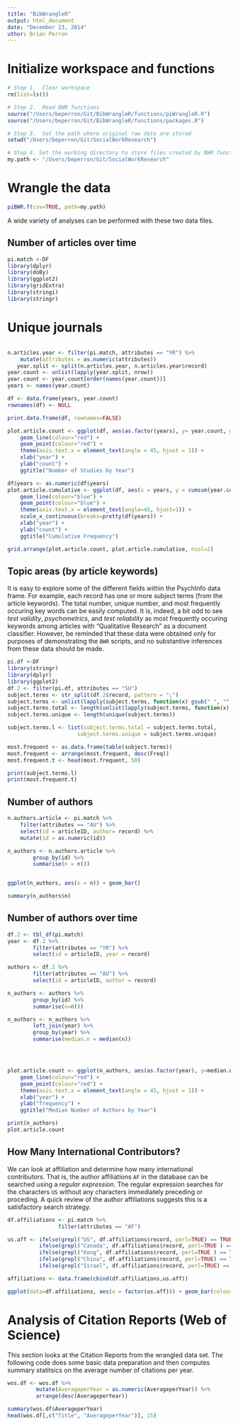 ```yaml
---
title: "BibWrangleR"
output: html_document
date: "December 23, 2014"
uthor: Brian Perron
---
```


# Initialize workspace and functions

```r
# Step 1.  Clear workspace
rm(list=ls())

# Step 2.  Read BWR functions
source("/Users/beperron/Git/BibWrangleR/functions/piWrangleR.R")
source("/Users/beperron/Git/BibWrangleR/functions/packages.R")
```

```r
# Step 3.  Set the path where original raw data are stored
setwd("/Users/beperron/Git/SocialWorkResearch")
```
```r
# Step 4. Set the working directory to store files created by BWR functions
my.path <- "/Users/beperron/Git/SocialWorkResearch"
```


# Wrangle the data

```r
piBWR.f(csv=TRUE, path=my.path)
```





A wide variety of analyses can be performed with these two data files.  

## Number of articles over time


```r

pi.match <-DF
library(dplyr)
library(doBy)
library(ggplot2)
library(gridExtra)
library(stringi)
library(stringr)

```


# Unique journals
```r





```


```r
n.articles.year <- filter(pi.match, attributes == "YR") %>%
    mutate(attributes = as.numeric(attributes))
   year.split <- split(n.articles.year, n.articles.year$record)
year.count <- unlist(lapply(year.split, nrow))
year.count <- year.count[order(names(year.count))]
years <- names(year.count)

df <- data.frame(years, year.count)
rownames(df) <- NULL

print.data.frame(df, rownames=FALSE)

plot.article.count <- ggplot(df, aes(as.factor(years), y= year.count, group=1)) + 
    geom_line(colour="red") +
    geom_point(colour="red") + 
    theme(axis.text.x = element_text(angle = 45, hjust = 1)) + 
    xlab("year") + 
    ylab("count") + 
    ggtitle("Number of Studies by Year")

df$years <- as.numeric(df$years)
plot.article.cumulative <- ggplot(df, aes(x = years, y = cumsum(year.count))) + 
    geom_line(colour="blue") +
    geom_point(colour="blue") + 
    theme(axis.text.x = element_text(angle=45, hjust=1)) +
    scale_x_continuous(breaks=pretty(df$years)) +
    xlab("year") +  
    ylab("count") +
    ggtitle("Cumulative Frequency")

grid.arrange(plot.article.count, plot.article.cumulative, ncol=2)
```

## Topic areas (by article keywords)

It is easy to explore some of the different fields within the PsychInfo data frame.  For example, each record has one or more subject terms (from the article keywords).  The total number, unique number, and most frequently occuring key words can be easily computed.  It is, indeed, a bit odd to see _test validity_, _psychometrics_, and _test reliability_ as most frequently occuring keywords among articles with "Qualitative Research" as a document classifier.  However, be reminded that these data were obtained only for purposes of demonstrating the `BWR` scripts, and no substantive inferences from these data should be made.     

```r

pi.df <-DF
library(stringr)
library(dplyr)
library(ggplot2)
df.2 <- filter(pi.df, attributes == "SU")
subject.terms <- str_split(df.2$record, pattern = ";")
subject.terms <- unlist(lapply(subject.terms, function(x) gsub(" ", "", x)))
subject.terms.total <- length(unlist(lapply(subject.terms, function(x) gsub(" ", "", x))))
subject.terms.unique <- length(unique(subject.terms))

subject.terms.l <- list(subject.terms.total = subject.terms.total,
                      subject.terms.unique = subject.terms.unique)

most.frequent <- as.data.frame(table(subject.terms))
most.frequent <- arrange(most.frequent, desc(Freq))
most.frequent.t <- head(most.frequent, 50)

print(subject.terms.l)
print(most.frequent.t)

```

## Number of authors
```r
n.authors.article <- pi.match %>% 
    filter(attributes == "AU") %>%
    select(id = articleID, author= record) %>%
    mutate(id = as.numeric(id))

n_authors <- n.authors.article %>% 
        group_by(id) %>%
        summarise(n = n())


ggplot(n_authors, aes(x = n)) + geom_bar()

summary(n_authors$n)

```

## Number of authors over time
```r
df.2 <- tbl_df(pi.match)
year <- df.2 %>%
        filter(attributes == "YR") %>%
        select(id = articleID, year = record)

authors <- df.2 %>%
        filter(attributes == "AU") %>%
        select(id = articleID, author = record)

n_authors <- authors %>%
        group_by(id) %>%
        summarise(n=n())

n_authors <- n_authors %>% 
        left_join(year) %>%
        group_by(year) %>%
        summarise(median.n = median(n))




plot.article.count <- ggplot(n_authors, aes(as.factor(year), y=median.n, group=1)) + 
    geom_line(colour="red") +
    geom_point(colour="red") + 
    theme(axis.text.x = element_text(angle = 45, hjust = 1)) + 
    xlab("year") + 
    ylab("frequency") + 
    ggtitle("Median Number of Authors by Year")

print(n_authors)
plot.article.count
```

## How Many International Contributors?

We can look at affiliation and determine how many international contributors.  That is, the author affiliations `AF` in the database can be searched using a _regular expression_.  The regular expression searches for the characters `US` without any characters immediately preceding or proceding.  A quick review of the author affiliations suggests this is a satisfactory search strategy.  

```r
df.affiliations <- pi.match %>%
                filter(attributes == "AF")

us.aff <- ifelse(grepl("US", df.affiliations$record, perl=TRUE) == TRUE, "US", 
          ifelse(grepl("Canada", df.affiliations$record, perl=TRUE ) == TRUE, "Canada", 
          ifelse(grepl("Kong", df.affiliations$record, perl=TRUE ) == TRUE, "Hong Kong", 
          ifelse(grepl("China", df.affiliations$record, perl=TRUE) == TRUE, "China", 
          ifelse(grepl("Israel", df.affiliations$record, perl=TRUE) == TRUE, "Israel", "Other" )))))

affiliations <- data.frame(cbind(df.affiliations,us.aff))

ggplot(data=df.affiliations, aes(x = factor(us.aff))) + geom_bar(colour="blue", fill="blue")
```

# Analysis of Citation Reports (Web of Science)

This section looks at the Citation Reports from the wrangled data set.  The following code does some basic data preparation and then computes summary statitsics on the average number of citations per year.  

```r
wos.df <- wos.df %>% 
         mutate(AverageperYear = as.numeric(AverageperYear)) %>%
         arrange(desc(AverageperYear))

summary(wos.df$AverageperYear)
head(wos.df[,c("Title", "AverageperYear")], 15)
```